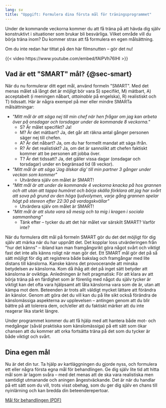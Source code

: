 ```yaml
---
lang: sv
title: "Uppgift: Formulera dina första mål för träningsprogrammet"
---
```


Under de kommande veckorna kommer du att få träna på att hävda dig själv
konstruktivt i situationer som brukar bli besvärliga. Vilket område vill
du börja träna inom? Du kommer strax att få formulera en egen
målsättning.

Om du inte redan har tittat på den här filmsnutten -- gör det nu!

{{< video https://www.youtube.com/embed/fAlPVh76lHI >}}

## Vad är ett \"SMART\" mål? {@sec-smart}

När du nu formulerar ditt eget mål, använd formeln \"SMART\". Med det
menas målet så långt det är möjligt bör vara S) specifikt, M) mätbart,
A) acceptabelt (i meningen nåbart, *attainable* på engelska), R) realistiskt och T) tidssatt.
Här är några exempel på mer eller mindre SMARTa målsättningar:

-   *\"Mitt mål är att säga nej till min chef när hen frågar om jag kan
    arbeta över på onsdagar och torsdagar under de kommande 8
    veckorna.\"*
    -   S? Är målet specifikt? Ja!
    -   M? Är det mätbart? Ja, det går att räkna antal gånger personen
        säger nej till chefen.
    -   A? Är det nåbart? Ja, om du har formellt mandat att säga ifrån.
    -   R? Är det realistiskt? Ja, om det är sannolikt att chefen
        faktiskt kommer att be personen att jobba över.
    -   T? Är det tidssatt? Ja, det gäller vissa dagar (onsdagar och
        torsdagar) under en begränsad tid (8 veckor).
-   *\"Mitt mål är att säga \'Jag älskar dig\' till min partner 3 gånger
    under veckan som kommer\"*
    -   Utvärdera själv om målet är SMART!
-   *\"Mitt mål är att under de kommande 4 veckorna knacka på hos
    grannen och att utan att tappa humöret och börja skälla förklara att
    jag har svårt att sova på grund av den höga ljudvolymen, varje gång
    grannen spelar högt på stereon efter 22:30 på vardagskvällar\"*
    -   Utvärdera själv om målet är SMART!
-   *\"Mitt mål är att sluta vara så mesig och ta mig i kragen i sociala
    sammanhang\"*
    -   Tänk efter -- tycker du att det här målet var särskilt SMART?
        Varför inte?

När du formulera ditt mål på formeln SMART gör du det det möjligt för dig själv
att märka när du har uppnått det. Det kopplar loss utvärderingen från \"hur det
känns\" -- ibland kan man framgångsrikt göra något svårt och viktigt fast det
inte alls känns roligt när man gör det. Ett SMART mål gör det på så sätt möjligt
för dig att registrera både bakslag och framgångar med lite distans till
känslorna. Kanske känns det provocerande att minska betydelsen av känslorna. Kom
då ihåg att det på inget sätt betyder att känslorna är oviktiga. Anledningen är
helt pragmatisk: För att klara av att börja träna på en färdighet som är
förenlig med något du själv tycker är viktigt kan det ofta vara hjälpsamt att
låta känslorna vara som de är, utan att kämpa mot dem. Beteenden är trots allt
väldigt mycket lättare att förändra än känslor. Genom att göra det du vill kan
du på lite sikt också förändra de känslomässiga aspekterna av upplevelsen --
antingen genom att du blir bättre på att tolerera dem, och/eller att du faktiskt
märker att du inte reagerar lika starkt längre.

Under programmet kommer du att få hjälp med att hantera både mot- och medgångar
(såväl praktiska som känslomässiga) på ett sätt som ökar chansen att du kommer
att orka fortsätta träna på det som du tycker är både viktigt och svårt.

## Dina egen mål

Nu är det din tur. Ta hjälp av kartläggningen du gjorde nyss, och formulera ett
eller några första egna mål för behandlingen. Ge dig själv lite tid att hitta
mål som är lagom svåra -- med det menas att de ska vara realistiska men
samtidigt utmanande och aningen ångestväckande. Det är när du handlar på ett
sätt som du vill, trots visst obehag, som du ger dig själv en chans till
nyinlärning och kan bredda din beteenderepertoar.

::: {.content-visible when-format="html"}
[Mål för behandlingen (PDF)](forms/4f1b5b6c8b7a92eb516892f5f44e84e7.pdf)
:::
